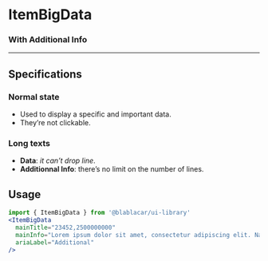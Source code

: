 
<Meta title="Items|ItemBigData" />

# ItemBigData

<Preview>
  <Story name="Default">
    <ItemBigData mainTitle={'23452,2500000000'} />
  </Story>
</Preview>

### With Additional Info

<Preview>
  <Story name="withAdditionalInfo">
    <ItemBigData
      mainTitle="23452,2500000000"
      mainInfo="Lorem ipsum dolor sit amet, consectetur adipiscing elit. Nam mollis elit ac tortor sollicitudin, nec sodales odio vestibulum. Proin dapibus nibh tortor, bibendum condimentum nunc aliquam et. Integer non turpis ac lacus congue ultrices vitae ut magna. Phasellus a quam a ante luctus cursus. Donec sit amet velit id ex consequat volutpat. Pellentesque habitant morbi tristique senectus et netus et malesuada fames ac turpis egestas. Fusce faucibus in ipsum eu blandit. Maecenas diam turpis, dictum nec turpis eget, lacinia hendrerit mauris. Sed vitae aliquet tellus. Pellentesque eget lacus sed leo tristique laoreet sed nec lorem. Quisque posuere tristique arcu ut feugiat. Phasellus dignissim dui justo, eu consequat lectus blandit at."
      ariaLabel="Additional"
    />
  </Story>
</Preview>

---

## Specifications

### Normal state

- Used to display a specific and important data.
- They’re not clickable.

### Long texts

- **Data**: _it can’t drop line_.
- **Additionnal Info**: there’s no limit on the number of lines.

## Usage

```jsx
import { ItemBigData } from '@blablacar/ui-library'
<ItemBigData
  mainTitle="23452,2500000000"
  mainInfo="Lorem ipsum dolor sit amet, consectetur adipiscing elit. Nam mollis elit ac tortor sollicitudin, nec sodales odio vestibulum. Proin dapibus nibh tortor, bibendum condimentum nunc aliquam et. Integer non turpis ac lacus congue ultrices vitae ut magna. Phasellus a quam a ante luctus cursus. Donec sit amet velit id ex consequat volutpat. Pellentesque habitant morbi tristique senectus et netus et malesuada fames ac turpis egestas. Fusce faucibus in ipsum eu blandit. Maecenas diam turpis, dictum nec turpis eget, lacinia hendrerit mauris. Sed vitae aliquet tellus. Pellentesque eget lacus sed leo tristique laoreet sed nec lorem. Quisque posuere tristique arcu ut feugiat. Phasellus dignissim dui justo, eu consequat lectus blandit at."
  ariaLabel="Additional"
/>
```

<Props of={ItemBigData} />
